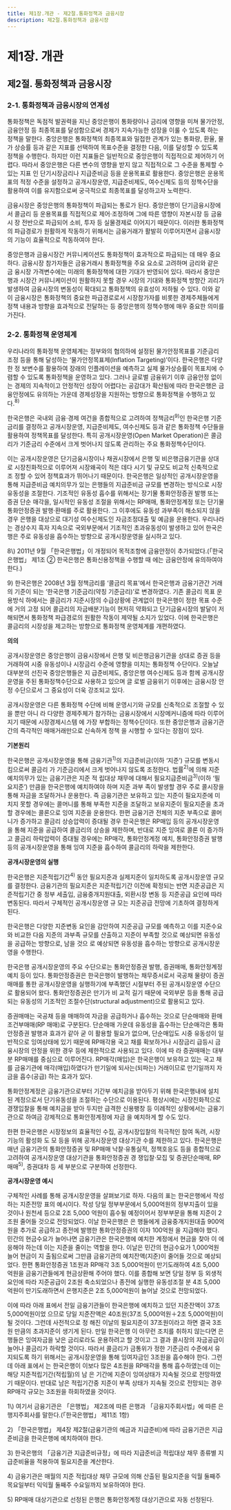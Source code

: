 ```yaml
---
title: 제1장.개관 - 제2절.통화정책과 금융시장
description: 제2절.통화정책과 금융시장
---
```


# 제1장. 개관

## 제2절. 통화정책과 금융시장

### 2-1. 통화정책과 금융시장의 연계성

통화정책은 독점적 발권력을 지닌 중앙은행이 통화량이나 금리에 영향을 미쳐 물가안정, 
금융안정 등 최종목표를 달성함으로써 경제가 지속가능한 성장을 이룰 수 있도록 하는 정책을 말한다. 중앙은행은 통화정책의 최종목표와 밀접한 관계가 있는 통화량, 환율, 물가
상승률 등과 같은 지표를 선택하여 목표수준을 결정한 다음, 이를 달성할 수 있도록 정책을 
수행한다. 하지만 이런 지표들은 일반적으로 중앙은행이 직접적으로 제어하기 어렵다. 따라서 중앙은행은 다른 변수의 영향을 받지 않고 직접적으로 그 수준을 통제할 수 있는 지표
인 단기시장금리나 지급준비금 등을 운용목표로 활용한다. 중앙은행은 운용목표의 적정 수준을 설정하고 공개시장운영, 지급준비제도, 여수신제도 등의 정책수단을 활용하여 이를 유지함으로써 궁극적으로 최종목표를 달성하고자 노력한다.

금융시장은 중앙은행의 통화정책이 파급되는 통로가 된다. 중앙은행이 단기금융시장에서 콜금리 등 운용목표를 직접적으로 제어·조정하며 그에 따른 영향이 자본시장 등 금융시
장 전반으로 파급되어 소비, 투자 등 실물경제로 이어지기 때문이다. 이러한 통화정책의 파급경로가 원활하게 작동하기 위해서는 금융거래가 활발히 이루어지면서 금융시장의 기능이 효율적으로 작동하여야 한다. 

<GCenterImg src ="/fm/1-3.png" caption="그림1-3. 금융시장과 통화정책의 파급경로"/>

중앙은행과 금융시장간 커뮤니케이션도 통화정책이 효과적으로 파급되는 데 매우 중요하다. 금융시장 참가자들은 금융거래시 통화정책을 주요 요소로 고려하며 금리와 같은 금
융시장 가격변수에는 미래의 통화정책에 대한 기대가 반영되어 있다. 따라서 중앙은행과 
시장간 커뮤니케이션이 원활하지 못할 경우 시장의 기대와 통화정책 방향간 괴리가 발생하여 금융시장의 변동성이 확대되고 통화정책의 유효성이 저하될 수 있다. 이와 같이 금융시장은 통화정책의 중요한 파급경로로서 시장참가자를 비롯한 경제주체들에게 정책 내용과 방향을 효과적으로 전달하는 등 중앙은행의 정책수행에 매우 중요한 의미를 가진다. 

### 2-2. 통화정책 운영체계

우리나라의 통화정책 운영체계는 정부와의 협의하에 설정된 물가안정목표를 기준금리 조정 등을 통해 달성하는 ‘물가안정목표제(Inflation Targeting)’이다. 한국은행은 다양한 정
보변수를 활용하여 장래의 인플레이션을 예측하고 실제 물가상승률이 목표치에 수렴할 수 있도록 통화정책을 운영하고 있다. 그러나 글로벌 금융위기 이후 금융안정 없이는 경제의 
지속적이고 안정적인 성장이 어렵다는 공감대가 확산됨에 따라 한국은행은 금융안정에도 
유의하는 가운데 경제성장을 지원하는 방향으로 통화정책을 수행하고 있다.$^{8)}$

한국은행은 국내외 금융·경제 여건을 종합적으로 고려하여 정책금리$^{9)}$인 한국은행 기준금리를 결정하고 공개시장운영, 지급준비제도, 여수신제도 등과 같은 통화정책 수단들을 
활용하여 정책목표를 달성한다. 특히 공개시장운영(Open Market Operation)은 콜금리가 
기준금리 수준에서 크게 벗어나지 않도록 관리하는 주요 통화정책수단이다.

<GCenterImg src ="/fm/t1-2.png" caption="표1-2. 통화정책 수단"/>

이는 공개시장운영은 단기금융시장이나 채권시장에서 은행 및 비은행금융기관을 상대로 시장친화적으로 이루어져 시장왜곡이 적은 데다 시기 및 규모도 비교적 신축적으로 조
정할 수 있어 정책효과가 뛰어나기 때문이다. 한국은행은 일상적인 공개시장운영을 통해 
지급준비금 예치의무가 있는 은행들의 지급준비금 규모를 변경하는 방식으로 시장 유동성을 조절한다. 기조적인 유동성 흡수를 위해서는 장기물 통화안정증권 발행 또는 증권 단순
매각을, 일시적인 유동성 조절을 위해서는 RP매매, 통화안정계정 또는 단기물 통화안정증권 발행·환매를 주로 활용한다. 그 이후에도 유동성 과부족이 해소되지 않을 경우 은행을 
대상으로 대기성 여수신제도인 자금조정대출 및 예금을 운용한다. 우리나라는 경상수지 흑자 지속으로 국외부문에서 기조적인 초과유동성이 발생하고 있어 한국은행은 주로 유동성을 흡수하는 방향으로 공개시장운영을 실시하고 있다.

<GCenterImg src ="/fm/t1-3.png" caption="그림1-3. 공개시장운영을 통한 유동성 조절"/>

<GComment>
8\) 2011년 9월 「한국은행법」이 개정되어 목적조항에 금융안정이 추가되었다.(「한국은행법」 제1조 ② 한국은행은 통화신용정책을 수행할 때
에는 금융안정에 유의하여야 한다.)

9\) 한국은행은 2008년 3월 정책금리를 ‘콜금리 목표’에서 한국은행과 금융기관간 거래의 기준이 되는 ‘한국은행 기준금리(약칭 기준금리)’로 변경하였다. 기존 콜금리 목표 운용방식 하에서는 콜금리가 지준시장의 수급상황에 관계없이 한국은행이 정한 목표 수준에 거의 고정
되어 콜금리의 자금배분기능이 현저히 약화되고 단기금융시장의 발달이 저해되면서 통화정책 파급경로의 원활한 작동이 제약될 소지가 있었다. 이에 한국은행은 콜금리의 시장성을 제고하는 방향으로 통화정책 운영체계를 개편하였다.
</GComment>

<Card title ="[참고1-1] 한국은행의 공개시장 운영"> 

__의의__

공개시장운영은 중앙은행이 금융시장에서 은행 및 비은행금융기관을 상대로 증권 등을 거래하여 시중
유동성이나 시장금리 수준에 영향을 미치는 통화정책 수단이다. 오늘날 대부분의 선진국 중앙은행들은 지
급준비제도, 중앙은행 여수신제도 등과 함께 공개시장운영을 주된 통화정책수단으로 사용하고 있으며 글
로벌 금융위기 이후에는 금융시장 안정 수단으로서 그 중요성이 더욱 강조되고 있다.

공개시장운영은 다른 통화정책 수단에 비해 운영시기와 규모를 신축적으로 조절할 수 있을 뿐만 아니
라 다양한 경제주체가 참가하는 금융시장에서 시장메커니즘에 따라 이루어지기 때문에 시장경제시스템
에 가장 부합하는 정책수단이다. 또한 중앙은행과 금융기관간의 즉각적인 매매거래만으로 신속하게 정책
을 시행할 수 있다는 장점이 있다.

__기본원리__

한국은행은 공개시장운영을 통해 금융기관$^{1)}$의 지급준비금(이하 ‘지준’) 규모를 변동시킴으로써 콜금리
가 기준금리에서 크게 벗어나지 않도록 조정한다. 법률$^{2)}$에 의해 지준예치의무가 있는 금융기관은 지준 적
립대상 채무에 대해서 필요지급준비금$^{3)}$(이하 ‘필요지준’) 만큼을 한국은행에 예치하여야 하며 지준 과부
족이 발생할 경우 주로 콜시장을 통해 자금을 조달하거나 운용한다. 즉 금융기관은 보유하고 있는 지준이
필요지준에 미치지 못할 경우에는 콜머니를 통해 부족한 지준을 조달하고 보유지준이 필요지준을 초과할
경우에는 콜론으로 잉여 지준을 운용한다.
한편 금융기관 전체의 지준 부족으로 콜머니가 증가하고 콜금리 상승압력이 증대될 경우 한국은행은
RP매입 등의 공개시장운영을 통해 지준을 공급하여 콜금리의 상승을 제한하며, 반대로 지준 잉여로 콜론
이 증가하고 콜금리 하락압력이 증대될 경우에는 RP매각, 통화안정계정 예치, 통화안정증권 발행 등의 공개시장운영을 통해 잉여 지준을 흡수하여 콜금리의 하락을 제한한다.

__공개시장운영의 실행__

한국은행은 지준적립기간$^{4)}$ 동안 필요지준과 실제지준이 일치하도록 공개시장운영 규모를 결정한다.
금융기관의 필요지준은 지준적립기간 이전에 확정되는 반면 지준공급은 지준적립기간 중 정부 세출입,
금융중개지원대출, 외환시장 변동 등 지준공급 요인에 따라 변동된다. 따라서 구체적인 공개시장운영 규
모는 지준공급 전망에 기초하여 결정하게 된다.

한국은행은 다양한 지준변동 요인을 감안하여 지준공급 규모를 예측하고 이를 지준수요와 비교한 다음
지준의 과부족 규모를 산출하고 지준이 부족할 것으로 예상되면 유동성을 공급하는 방향으로, 남을 것으
로 예상되면 유동성을 흡수하는 방향으로 공개시장운영을 수행한다.

한국은행 공개시장운영의 주요 수단으로는 통화안정증권 발행, 증권매매, 통화안정계정 예치 등이 있다.
통화안정증권은 한국은행이 발행하는 채무증서로서 국공채 물량이 증권매매를 통한 공개시장운영을
실행하기에 부족했던 시절부터 주된 공개시장운영 수단으로 활용되어 왔다. 통화안정증권은 만기가 비
교적 길기 때문에 국외부문 등을 통해 공급되는 유동성의 기조적인 조절수단(structural adjustment)으로
활용되고 있다.

<GCenterImg src ="/fm/1-4.png" caption="그림1-4. 한국은행의 공개시장운영 체계"/>

증권매매는 국공채 등을 매매하여 자금을 공급하거나 흡수하는 것으로 단순매매와 환매조건부매매(RP
매매)로 구분된다. 단순매매 가운데 유동성을 흡수하는 단순매각은 통화안정증권 발행과 효과가 같아 굳
이 활용할 필요가 없으며, 단순매입도 시중 유동성이 일반적으로 잉여상태에 있기 때문에 RP매각용 국고
채를 확보하거나 시장금리 급등시 금융시장의 안정을 위한 경우 등에 제한적으로 사용되고 있다. 이에 따
라 증권매매는 대부분 RP매매를 중심으로 이루어진다. RP매각(매입)은 한국은행이 보유하고 있는 국고
채를 금융기관에 매각(매입)하였다가 만기일에 되사는(되파는) 거래이므로 만기일까지 자금을 흡수(공급)
하는 효과가 있다.

통화안정계정은 금융기관으로부터 기간부 예치금을 받아두기 위해 한국은행내에 설치된 계정으로서
단기유동성을 조절하는 수단으로 이용된다. 평상시에는 시장친화적으로 경쟁입찰을 통해 예치금을 받아
두지만 급격한 신용팽창 등 이례적인 상황에서는 금융기관으로 하여금 강제적으로 통화안정계정에 자금
을 예치하게 할 수도 있다.

한편 한국은행은 시장정보의 효율적인 수집, 공개시장입찰의 적극적인 참여 독려, 시장기능의 활성화 도
모 등을 위해 공개시장운영 대상기관 수를 제한하고 있다. 한국은행은 매년 금융기관의 통화안정증권 및
RP매매 낙찰·유통실적, 정책호응도 등을 종합적으로 고려하여 공개시장운영 대상기관을 통화안정증권 경
쟁입찰·모집 및 증권단순매매, RP매매$^{5)}$, 증권대차 등 세 부분으로 구분하여 선정한다.

__공개시장운영 예시__

구체적인 사례를 통해 공개시장운영을 살펴보기로 하자. 다음의 표는 한국은행에서 작성하는 지준전망
표의 예시이다. 작성 당일 정부부문에서 5,000억원의 정부지출이 있을 것이나 원천세 등으로 2조 5,000
억원이 흡수될 예정이어서 정부부문을 통해 지준이 2조원 줄어들 것으로 전망되었다. 이날 한국은행은 은
행들에게 금융중개지원대출 900억원을 추가로 공급하고 종전에 발행한 통화안정증권의 이자 100억원
을 지급해야 했다. 민간의 현금수요가 늘어나면 금융기관은 한국은행에 예치한 계정에서 현금을 찾아 이
에 응해야 하는데 이는 지준을 줄이는 역할을 한다. 이날은 민간의 현금수요가 1,000억원 늘어 현금이 지
출됨으로써 그만큼 금융기관의 예치잔액(지준)이 줄어들 것으로 예상되었다. 한편 통화안정증권 1조원과
RP매각 3조 5,000억원이 만기도래하여 4조 5,000억원을 금융기관들에게 현금상환해 주어야 했다. 이를 종합해 보면 당일 정부 등 외생적 요인에 따라 지준공급이 2조원 축소되었으나 종전에 실행한 유동성조절
분 4조 5,000억원이 만기도래하면서 은행지준은 2조 5,000억원이 늘어날 것으로 전망되었다.

이에 따라 아래 표에서 전일 금융기관들이 한국은행에 예치하고 있던 지준잔액이 37조 5,000억원이었
으므로 당일 지준잔액은 40조원(37조 5,000억원＋2조 5,000억원)이 될 것이다. 그런데 사전적으로 정
해진 이날의 필요지준이 37조원이라고 하면 결국 3조원 만큼의 초과지준이 생기게 된다. 만일 한국은행
이 아무런 조치를 취하지 않는다면 은행들은 잉여자금을 낮은 금리로라도 운용하려고 할 것이고 그 결과
콜시장의 자금공급이 늘어나 콜금리가 하락할 것이다. 따라서 콜금리가 금통위가 정한 기준금리 수준에서
유지되도록 하기 위해서는 공개시장운영을 통해 잉여자금인 3조원을 흡수해야 한다. 그런데 아래 표에서
는 한국은행이 이보다 많은 4조원을 RP매각을 통해 흡수하였는데 이는 해당 지준적립기간(적립월)의 남
은 기간에 지준이 잉여상태가 지속될 것으로 전망하였기 때문이다. 반대로 남은 적립기간중 지준이 부족
상태가 지속될 것으로 전망되는 경우 RP매각 규모는 3조원을 하회하였을 것이다.

<GCenterImg src ="/fm/t1-4.png" caption="표1-4. 지준공급 전망 및 공개시장운영 규모 결정 예시"/>

<GComment>
1\) 여기서 금융기관은 「은행법」 제2조에 따른 은행과 「금융지주회사법」에 따른 은행지주회사를 말한다.(「한국은행법」 제11조 1항)

2\) 「한국은행법」 제4장 제2절(금융기관의 예금과 지급준비)에 따라 금융기관은 지급준비금을 한국은행에 예치하여야 한다.

3\) 한국은행의 「금융기관 지급준비규정」에 따라 지급준비금 적립대상 채무 종류별 지급준비율을 적용하여 필요지준을 계산한다.
<GCenterImg src ="/fm/a3).png" />

4\) 금융기관은 매월의 지준 적립대상 채무 규모에 의해 산출된 필요지준을 익월 둘째주 목요일부터 익익월 둘째주 수요일까지 보유하여야 한다.

5\) RP매매 대상기관으로 선정된 은행은 통화안정계정 대상기관으로 자동 선정된다.
</GComment>

 </Card>